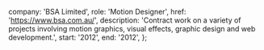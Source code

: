 
  company: 'BSA Limited',
  role: 'Motion Designer',
  href: 'https://www.bsa.com.au/',
  description:
    'Contract work on a variety of projects involving motion graphics, visual effects, graphic design and web development.',
  start: '2012',
  end: '2012',
};


